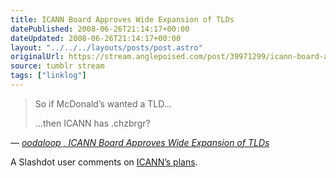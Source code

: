 ```yaml
---
title: ICANN Board Approves Wide Expansion of TLDs
datePublished: 2008-06-26T21:14:17+00:00
dateUpdated: 2008-06-26T21:14:17+00:00
layout: "../../../layouts/posts/post.astro"
originalUrl: https://stream.anglepoised.com/post/39971299/icann-board-approves-wide-expansion-of-tlds
source: tumblr stream
tags: ["linklog"]
---
```


> So if McDonald&rsquo;s wanted a TLD&hellip;
>
> &hellip;then ICANN has .chzbrgr?

— <cite>[oodaloop , _ICANN Board Approves Wide Expansion of TLDs_](http://tech.slashdot.org/comments.pl?sid=596435&cid=23953419)</cite>

A Slashdot user comments on [ICANN&rsquo;s plans][1].

[1]: http://tech.slashdot.org/article.pl?sid=08/06/26/1814205
